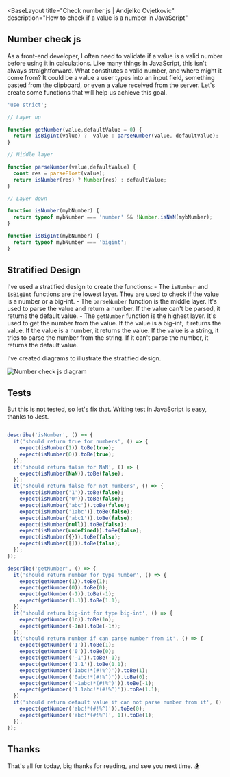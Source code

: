 
<BaseLayout
  title="Check number js | Andjelko Cvjetkovic"
  description="How to check if a value is a number in JavaScript"
>
 <Prose>

## Number check js

As a front-end developer, I often need to validate if a value is a valid number before using it in calculations.
Like many things in JavaScript, this isn't always straightforward. 
What constitutes a valid number, and where might it come from?
It could be a value a user types into an input field, something pasted from the clipboard, or even a value received from the server.
Let's create some functions that will help us achieve this goal.


```javascript
'use strict';

// Layer up

function getNumber(value,defaultValue = 0) {
  return isBigInt(value) ?  value : parseNumber(value, defaultValue);
}

// Middle layer

function parseNumber(value,defaultValue) {
  const res = parseFloat(value);
  return isNumber(res) ? Number(res) : defaultValue;
}

// Layer down

function isNumber(mybNumber) {
  return typeof mybNumber === 'number' && !Number.isNaN(mybNumber);
}

function isBigInt(mybNumber) {
  return typeof mybNumber === 'bigint';
}


```

## Stratified Design

I've used a stratified design to create the functions: 
    - The `isNumber` and `isBigInt` functions are the lowest layer. They are used to check if the value is a number or a big-int.
    - The `parseNumber` function is the middle layer. It's used to parse the value and return a number. If the value can't be parsed, it returns the default value.
    - The `getNumber` function is the highest layer. It's used to get the number from the value. If the value is a big-int, it returns the value. If the value is a number, it returns the value. If the value is a string, it tries to parse the number from the string. If it can't parse the number, it returns the default value.


I've created diagrams to illustrate the stratified design.

<Image src={diagarm} alt="Number check js diagram" />


## Tests

But this is not tested, so let's fix that.
Writing test in JavaScript is easy, thanks to Jest. 

```javascript

describe('isNumber', () => {
  it('should return true for numbers', () => {
    expect(isNumber(1)).toBe(true);
    expect(isNumber(0)).toBe(true);
  });
  it('should return false for NaN', () => {
    expect(isNumber(NaN)).toBe(false);
  });
  it('should return false for not numbers', () => {
    expect(isNumber('1')).toBe(false);
    expect(isNumber('0')).toBe(false);
    expect(isNumber('abc')).toBe(false);
    expect(isNumber('1abc')).toBe(false);
    expect(isNumber('abc1')).toBe(false);
    expect(isNumber(null)).toBe(false);
    expect(isNumber(undefined)).toBe(false);
    expect(isNumber({})).toBe(false);
    expect(isNumber([])).toBe(false);
  });
});

describe('getNumber', () => {
  it('should return number for type number', () => {
    expect(getNumber(1)).toBe(1);
    expect(getNumber(0)).toBe(0);
    expect(getNumber(-1)).toBe(-1);
    expect(getNumber(1.1)).toBe(1.1);
  });
  it('should return big-int for type big-int', () => {
    expect(getNumber(1n)).toBe(1n);
    expect(getNumber(-1n)).toBe(-1n);
  });
  it('should return number if can parse number from it', () => {
    expect(getNumber('1')).toBe(1);
    expect(getNumber('0')).toBe(0);
    expect(getNumber('-1')).toBe(-1);
    expect(getNumber('1.1')).toBe(1.1);
    expect(getNumber('1abc!*(#!%^)')).toBe(1);
    expect(getNumber('0abc!*(#!%^)')).toBe(0);
    expect(getNumber('-1abc!*(#!%^)')).toBe(-1);
    expect(getNumber('1.1abc!*(#!%^)')).toBe(1.1);
  })
  it('should return default value if can not parse number from it', () => {
    expect(getNumber('abc!*(#!%^)')).toBe(0);
    expect(getNumber('abc!*(#!%^)', 1)).toBe(1);
  });
});
```

## Thanks
That's all for today, big thanks for reading, and see you next time. 🏂

  </Prose>
</BaseLayout>
